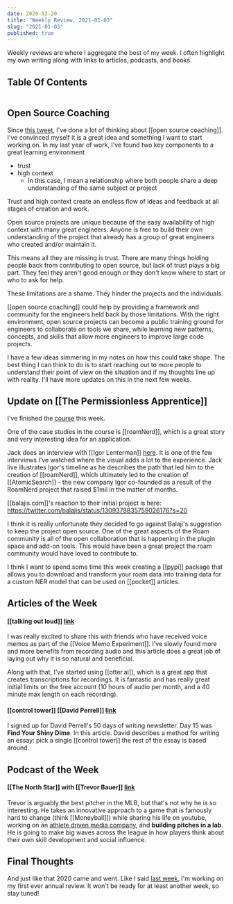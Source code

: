 ```yaml
---
date: 2020-12-20
title: "Weekly Review, 2021-01-03"
slug: "2021-01-03"
published: true
---
```

Weekly reviews are where I aggregate the best of my week. I often highlight my own writing along with links to articles, podcasts, and books.

## Table Of Contents
```toc 
```

## Open Source Coaching
Since [this tweet](https://twitter.com/nicktorba/status/1341208917074997248?s=20), I've done a lot of thinking about [[open source coaching]]. I've convinced myself it is a great idea and something I want to start working on. 
In my last year of work, I've found two key components to a great learning environment 
- trust 
- high context 
    - In this case, I mean a relationship where both people share a deep understanding of the same subject or project

Trust and high context create an endless flow of ideas and feedback at all stages of creation and work. 

Open source projects are unique because of the easy availability of high context with many great engineers. Anyone is free to build their own understanding of the project that already has a group of great engineers who created and/or maintain it. 

This means all they are missing is trust. There are many things holding people back from contributing to open source, but lack of trust plays a big part. They feel they aren't good enough or they don't know where to start or who to ask for help. 

These limitations are a shame. They hinder the projects and the individuals. 

[[open source coaching]] could help by providing a framework and community for the engineers held back by those limitations. With the right environment, open source projects can become a public training ground for engineers to collaborate on tools we share, while learning new patterns, concepts, and skills that allow more engineers to improve large code projects. 

I have a few ideas simmering in my notes on how this could take shape. The best thing I can think to do is to start reaching out to more people to understand their point of view on the situation and if my thoughts line up with reality. I'll have more updates on this in the next few weeks. 

## Update on [[The Permissionless Apprentice]]
I've finished the [course](https://shop.visualizevalue.com/products/the-permissionless-apprentice) this week. 

One of the case studies in the course is [[roamNerd]], which is a great story and very interesting idea for an application. 

Jack does an interview with [[Igor Lenterman]] [here](https://www.youtube.com/watch?v=rAemn7m2aa4). It is one of the few interviews I've watched where the visual adds a lot to the experience. Jack live illustrates Igor's timeline as he describes the path that led him to the creation of [[roamNerd]], which ultimately led to the creation of [[AtomicSearch]] - the new company Igor co-founded as a result of the RoamNerd project that raised $1mil in the matter of months.

[[balajis.com]]'s reaction to their initial project is here: https://twitter.com/balajis/status/1309378835759026176?s=20

I think it is really unfortunate they decided to go against Balaji's suggestion to keep the project open source. One of the great aspects of the Roam community is all of the open collaboration that is happening in the plugin space and add-on tools. This would have been a great project the roam community would have loved to contribute to. 

I think I want to spend some time this week creating a [[pypi]] package that allows you to download and transform your roam data into training data for a custom NER model that can be used on [[pocket]] articles. 

## Articles of the Week 
#### [[talking out loud]] [link](https://psyche.co/ideas/talking-out-loud-to-yourself-is-a-technology-for-thinking)
I was really excited to share this with friends who have received voice memos as part of the [[Voice Memo Experiment]]. I've slowly found more and more benefits from recording audio and this article does a great job of laying out why it is so natural and beneficial.

Along with that, I've started using [[otter.ai]], which is a great app that creates transcriptions for recordings. It is fantastic and has really great initial limits on the free account (10 hours of audio per month, and a 40 minute max length on each recording). 

#### [[control tower]] [[David Perrell]] [link](https://perell.com/note/find-your-shiny-dime/)
I signed up for David Perrell's 50 days of writing newsletter. Day 15 was __Find Your Shiny Dime__. In this article. David describes a method for writing an essay: pick a single [[control tower]] the rest of the essay is based around. 

## Podcast of the Week
#### [[The North Star]] with [[Trevor Bauer]] [link](https://open.spotify.com/episode/3vv7oZydrJ4YPJp6sk8HMQ?si=ebpMwSbsTgKBWuR2PrOxUw)
Trevor is arguably the best pitcher in the MLB, but that's not why he is so interesting. He takes an innovative approach to a game that is famously hard to change (think [[Moneyball]]) while sharing his life on youtube, working on an [athlete driven media company](https://watch-momentum.com/), and **building pitches in a lab**. He is going to make big waves across the league in how players think about their own skill development and social influence.  

## Final Thoughts 
And just like that 2020 came and went. Like I said [last week](/2020-12-27), I'm working on my first ever annual review. It won't be ready for at least another week, so stay tuned! 
